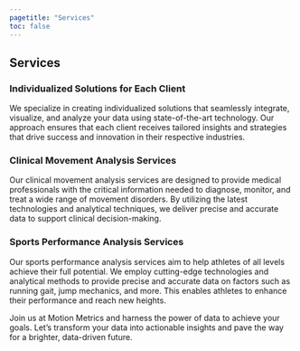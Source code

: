 ```yaml
---
pagetitle: "Services"
toc: false
---
```


## Services

### Individualized Solutions for Each Client
We specialize in creating individualized solutions that seamlessly integrate, visualize, and analyze your data using state-of-the-art technology. Our approach ensures that each client receives tailored insights and strategies that drive success and innovation in their respective industries.

### Clinical Movement Analysis Services
Our clinical movement analysis services are designed to provide medical professionals with the critical information needed to diagnose, monitor, and treat a wide range of movement disorders. By utilizing the latest technologies and analytical techniques, we deliver precise and accurate data to support clinical decision-making.

### Sports Performance Analysis Services
Our sports performance analysis services aim to help athletes of all levels achieve their full potential. We employ cutting-edge technologies and analytical methods to provide precise and accurate data on factors such as running gait, jump mechanics, and more. This enables athletes to enhance their performance and reach new heights.

Join us at Motion Metrics and harness the power of data to achieve your goals. Let’s transform your data into actionable insights and pave the way for a brighter, data-driven future.

